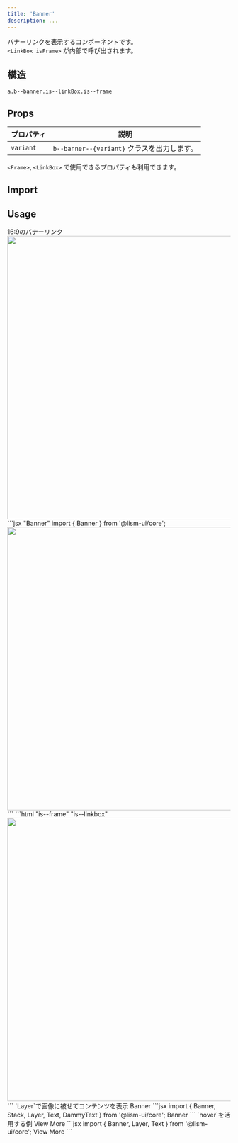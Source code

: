 ```yaml
---
title: 'Banner'
description: ...
---
```





バナーリンクを表示するコンポーネントです。  
`<LinkBox isFrame>` が内部で呼び出されます。


## 構造
```pug
a.b--banner.is--linkBox.is--frame
```



## Props

| プロパティ | 説明 |
|---|---|
|`variant`| `b--banner--{variant}` クラスを出力します。|

`<Frame>`, `<LinkBox>` で使用できるプロパティも利用できます。

## Import

<ImportCode component='Banner' />



## Usage

<Preview>
	<PreviewTitle>16:9のバナーリンク</PreviewTitle>
	<PreviewArea p={30}>
		<Banner href='#banner-link' aspect='bronze'>
			<img src='/img/img-2.jpg' alt='' width='960' height='640' loading='lazy' />
		</Banner>
	</PreviewArea>
	<PreviewCode slot='tab' label='React'>
```jsx "Banner"
import { Banner } from '@lism-ui/core';

<Banner href='#banner-link' aspect='bronze'>
	<img src='/img.jpg' alt='' width='960' height='640' loading='lazy' />
</Banner>
```
	</PreviewCode>
	<PreviewCode slot='tab' label='HTML'>
```html "is--frame" "is--linkbox"
<a class="b--banner is--frame is--linkBox -aspect:bronze -hov:fade" href="#banner-link">
	<img src="/img.jpg" alt="" width="960" height="640" loading="lazy">
</a>
```
	</PreviewCode>
</Preview>


<Preview>
	<PreviewTitle>`Layer`で画像に被せてコンテンツを表示</PreviewTitle>
	<PreviewArea p={30}>
		<Banner href='#banner-link' aspect='5/1' minH='8em' w='100' bdrs='l'>
			<Media src='/img/img-3.jpg' alt='' width='960' height='640' loading='lazy' />
			<Layer bgc='black:50%' blur='4px' />
			<Stack pos='a' inset='0' jc='c' gap='10' px='40' c='white' lh='s'>
				<Text fz='xl' fw='bold'>Banner</Text>
				<DammyText fz='s' lang='ja' length='s'/>
			</Stack>
		</Banner>
	</PreviewArea>
<PreviewCode>
```jsx
import { Banner, Stack, Layer, Text, DammyText } from '@lism-ui/core';

<Banner href='#banner-link' aspect='5/1' minH='8em' w='100' bdrs='l'>
	<Media src='/img/img-3.jpg' alt='' width='960' height='640' loading='lazy' />
	<Layer bgc='black:50%' blur='4px' />
	<Stack pos='a' inset='0' jc='c' gap='10' px='40' c='white' lh='s'>
		<Text fz='xl' fw='bold'>Banner</Text>
		<DammyText fz='s' lang='ja' length='s'/>
	</Stack>
</Banner>
```
</PreviewCode>
</Preview>

<Preview>
	<PreviewTitle>`hover`を活用する例</PreviewTitle>
	<PreviewArea p={30}>
		<Banner href='#banner-link' aspect='16/9' hov='pass' bdrs='l'>
			<Media hov='get:zoom' src='/img/img-1.jpg' alt='' width='960' height='640' loading='lazy' />
			<Layer bgc='black:20%' blur='4px' hov='get:show'/>
			<Layer inset='c' bgc='black' c='white' bdrs='l' hov='get:show'>
				<Text p='box'>View More</Text>
			</Layer>
		</Banner>
	</PreviewArea>
<PreviewCode>
```jsx
import { Banner, Layer, Text } from '@lism-ui/core';

<Banner href='#banner-link' aspect='16/9' hov='pass' bdrs='l'>
	<Media hov='get:zoom' src='/img/img-1.jpg' alt='' width='960' height='640' loading='lazy' />
	<Layer bgc='black:20%' blur='4px' hov='get:show'/>
	<Layer inset='c' bgc='black' c='white' bdrs='l' hov='get:show'>
		<Text p='box'>View More</Text>
	</Layer>
</Banner>
```
</PreviewCode>
</Preview>
